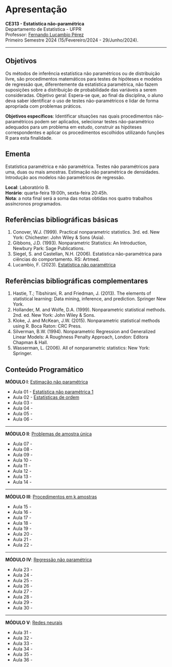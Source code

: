 # Apresentação {.unnumbered}

**CE313 - Estatística não-paramétrica**
<br>Departamento de Estatística - UFPR
<br>Professor: [Fernando Lucambio Pérez](https://docs.ufpr.br/~lucambio/)
<br>Primeiro Semestre 2024 (15/Fevereiro/2024 - 29/Junho/2024).

---

## Objetivos

Os métodos de inferência estatística não paramétricos ou de distribuição livre, são procedimentos matemáticos para testes de hipóteses e modelos de regressão que, diferentemente da estatística paramétrica, não fazem suposições sobre a distribuição de probabilidade das variáveis a serem consideradas.
Objetivo geral: Espera-se que, ao final da disciplina, o aluno deva saber identificar o uso de testes não-paramétricos e lidar de forma apropriada com problemas práticos.

**Objetivos específicos**: Identificar situações nas quais procedimentos não-paramétricos podem ser aplicados, selecionar testes não-paramétrico adequados para um problema em estudo, construir as hipóteses correspondentes e aplicar os procedimentos escolhidos utilizando funções R para esta finalidade.

## Ementa

Estatística paramétrica e não paramétrica. Testes não paramétricos para uma, duas ou mais amostras. Estimação não paramétrica de densidades. Introdução aos modelos não paramétricos de regressão.

**Local**: Laboratório B.
<br>**Horário**: quarta-feira 19:00h, sexta-feira 20:45h.
<br>**Nota**: a nota final será a soma das notas obtidas nos quatro trabalhos assíncronos programados.

## Referências bibliográficas básicas

1. Conover, W.J. (1999). Practical nonparametric statistics. 3rd. ed. New York: Chichester: John Wiley & Sons (Asia).
2. Gibbons, J.D. (1993). Nonparametric Statistics: An Introduction, Newbury Park: Sage Publications.
3. Siegel, S. and Castellan, N.H. (2006). Estatística não-paramétrica para ciências do comportamento. RS: Artmed.
4. Lucambio, F. (2023). [Estatística não paramétrica](leg.ufpr.br/~lucambio/Nonparam/Nparam.html)

## Referências bibliográficas complementares

1. Hastie, T.; Tibshirani, R. and Friedman, J. (2013). The elements of statistical learning: Data mining, inference, and prediction. Springer New York.
2. Hollander, M. and Wolfe, D.A. (1999). Nonparametric statistical methods. 2nd. ed. New York: John Wiley & Sons.
3. Kloke, J. and McKean, J.W. (2015). Nonparametric statistical methods using R. Boca Raton: CRC Press.
4. Silverman, B.W. (1994). Nonparametric Regression and Generalized Linear Models: A Roughness Penalty Approach, London: Editora Chapman & Hall.
5. Wasserman, L. (2006). All of nonparametric statistics: New York: Springer.

## Conteúdo Programático

**MÓDULO I**: [Estimação não paramétrica](leg.ufpr.br/~lucambio/Nonparam/NparamI.html)

* Aula 01 - [Estatística não paramétrica 1]()
* Aula 02 - [Estatísticas de ordem]()
* Aula 03 -
* Aula 04 -
* Aula 05 -
* Aula 06 - 

---

**MÓDULO II**: [Problemas de amostra única](leg.ufpr.br/~lucambio/Nonparam/NparamII.html)

* Aula 07 -
* Aula 08 -
* Aula 09 -
* Aula 10 -
* Aula 11 -
* Aula 12 -
* Aula 13 -
* Aula 14 -

---

**MÓDULO III**: [Procedimentos em k amostras](leg.ufpr.br/~lucambio/Nonparam/NparamIII.html)

* Aula 15 - 
* Aula 16 - 
* Aula 17 -
* Aula 18 -
* Aula 19 -
* Aula 20 -
* Aula 21 -
* Aula 22 -

---

**MÓDULO IV**: [Regressão não paramétrica](leg.ufpr.br/~lucambio/Nonparam/NparamIV.html)

* Aula 23 - 
* Aula 24 - 
* Aula 25 -
* Aula 26 -
* Aula 27 -
* Aula 28 -
* Aula 29 -
* Aula 30 -

---

**MÓDULO V**: [Redes neurais](leg.ufpr.br/~lucambio/Nonparam/NparamV.html)

* Aula 31 - 
* Aula 32 - 
* Aula 33 -
* Aula 34 -
* Aula 35 -
* Aula 36 -

